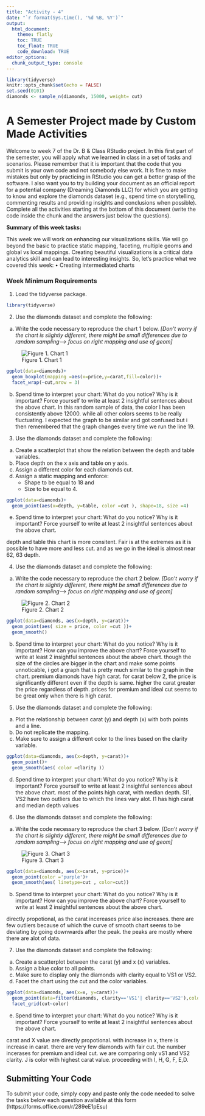 ```yaml
---
title: "Activity - 4"
date: "`r format(Sys.time(), '%d %B, %Y')`" 
output: 
  html_document:
    theme: flatly
    toc: TRUE
    toc_float: TRUE
    code_download: TRUE
editor_options: 
  chunk_output_type: console
---
```


```r
library(tidyverse)
knitr::opts_chunk$set(echo = FALSE)
set.seed(0101)
diamonds <- sample_n(diamonds, 15000, weight= cut)
```

# A Semester Project made by Custom Made Activities


Welcome to week 7 of the Dr. B & Class RStudio project. In this first part of the semester, you will apply what we learned in class in a set of tasks and scenarios. Please remember that it is important that the code that you submit is your own code and not somebody else work. It is fine to make mistakes but only by practicing in RStudio you can get a better grasp of the software. I also want you to try building your document as an official report for a potential company (Dreaming Diamonds LLC) for which you are getting to know and explore the diamonds dataset (e.g., spend time on storytelling, commenting results and providing insights and conclusions when possible). 
Complete all the activities starting at the bottom of this document (write the code inside the chunk and the answers just below the questions).
 


**Summary of this week tasks:**


This week we will work on enhancing our visualizations skills. We will go beyond the basic to practice static mapping, faceting, multiple geoms and global vs local mappings. Creating beautiful visualizations is a critical data analytics skill and can lead to interesting insights. So, let’s practice what we covered this week:
•	Creating intermediated charts


### Week Minimum Requirements

1.	Load the tidyverse package.
```r
library(tidyverse)
```

2.	Use the diamonds dataset and complete the following:
a.	Write the code necessary to reproduce the chart 1 below. *[Don't worry if the chart is slightly different, there might be small differences due to random sampling--> focus on right mapping and use of geom]*

![Figure 1. Chart 1](week7_chart1.png)
```r
ggplot(data=diamonds)+
  geom_boxplot(mapping =aes(x=price,y=carat,fill=color))+
  facet_wrap(~cut,nrow = 3)
```
b.	Spend time to interpret your chart: What do you notice? Why is it important? Force yourself to write at least 2 insightful sentences about the above chart.
In this random sample of data, the color I has been consistently above 12000. while all other colors seems to be really fluctuating. I expected the graph to be similar and got confused but i then remembered that the graph changes every time we run the line 19. 

3.	Use the diamonds dataset and complete the following:
a.	Create a scatterplot that show the relation between the depth and table variables.
b.	Place depth on the x axis and table on y axis.
c.	Assign a different color for each diamonds cut.
d.	Assign a static mapping and enforce:
    -	Shape to be equal to 18 and 
    - Size to be equal to 4. 

```r
ggplot(data=diamonds)+
  geom_point(aes(x=depth, y=table, color =cut ), shape=18, size =4)
```

e.	Spend time to interpret your chart: What do you notice? Why is it important? Force yourself to write at least 2 insightful sentences about the above chart.

depth and table this chart is more consitent. Fair is at the extremes as it is possible to have more and less cut. and as we go in the ideal is almost near 62, 63 depth.



4.	Use the diamonds dataset and complete the following:
a.	Write the code necessary to reproduce the chart 2 below.
*[Don't worry if the chart is slightly different, there might be small differences due to random sampling--> focus on right mapping and use of geom]*

![Figure 2. Chart 2](Week7_chart2.png)
```r
ggplot(data=diamonds, aes(x=depth, y=carat))+
  geom_point(aes( size = price, color =cut ))+
  geom_smooth()
```
b.	Spend time to interpret your chart: What do you notice? Why is it important? How can you improve the above chart? Force yourself to write at least 2 insightful sentences about the above chart.
though the size of the circles are bigger in the chart and make some points unnoticable, i got a graph that is pretty much similar to the graph in the chart. premium diamonds have high carat. for carat below 2, the price is significantly different even if the depth is same. higher the carat greater the price regardless of depth. prices for premium and ideal cut seems to be great only when there is high carat.

5.	Use the diamonds dataset and complete the following:
a.	Plot the relationship between carat (y) and depth (x) with both points and a line. 
b.	Do not replicate the mapping. 
c.	Make sure to assign a different color to the lines based on the clarity variable. 

```r
ggplot(data=diamonds, aes(x=depth, y=carat))+
  geom_point()+
  geom_smooth(aes( color =clarity ))
```
d.	Spend time to interpret your chart: What do you notice? Why is it important? Force yourself to write at least 2 insightful sentences about the above chart.
most of the points high carat, with median depth. SI1, VS2 have two outliers due to which the lines vary alot. I1 has high carat and median depth values

6.	Use the diamonds dataset and complete the following:
a.	Write the code necessary to reproduce the chart 3 below.
*[Don't worry if the chart is slightly different, there might be small differences due to random sampling--> focus on right mapping and use of geom]*

![Figure 3. Chart 3](Week7_chart3.png)
```r
ggplot(data=diamonds, aes(x=carat, y=price))+
  geom_point(color ='purple')+
  geom_smooth(aes( linetype=cut , color=cut))
```
b.	Spend time to interpret your chart: What do you notice? Why is it important? How can you improve the above chart? Force yourself to write at least 2 insightful sentences about the above chart.

directly propotional, as the carat incereases price also increases. there are few outliers because of which the curve of smooth chart seems to be deviating by going downwards after the peak. the peaks are mostly where there are alot of data.

7.	Use the diamonds dataset and complete the following:
a.	Create a scatterplot between the carat (y) and x (x) variables. 
b.	Assign a blue color to all points.
c.	Make sure to display only the diamonds with clarity equal to VS1 or VS2.
d.	Facet the chart using the cut and the color variables.

```r
ggplot(data=diamonds, aes(x=x, y=carat))+
  geom_point(data=filter(diamonds, clarity=='VS1'| clarity=='VS2'),color='blue')+
  facet_grid(cut~color)
```

e.	Spend time to interpret your chart: What do you notice? Why is it important? Force yourself to write at least 2 insightful sentences about the above chart.

carat and X value are directly propotional. with increase in x, there is increase in carat. there are very few diamonds with fair cut. the number incerases for premium and ideal cut. we are comparing only vS1 and VS2 clarity. J is color with highest carat value. proceeding with I, H, G, F, E,D.

## Submitting Your Code

To submit your code, simply copy and paste only the code needed to solve the tasks below each question available at this form (https://forms.office.com/r/289eE1pEsu)